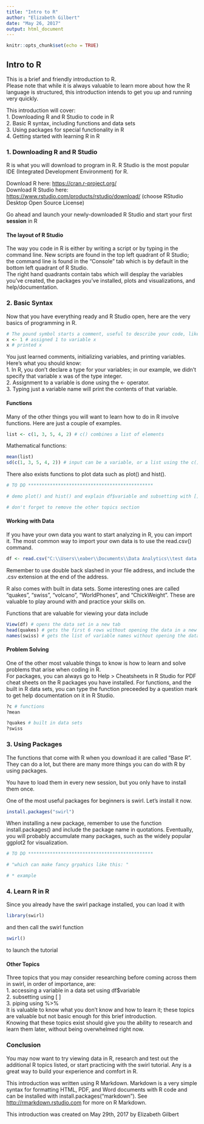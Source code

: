 ```yaml
---
title: "Intro to R"
author: "Elizabeth Gilbert"
date: "May 26, 2017"
output: html_document
---
```

```r
knitr::opts_chunk$set(echo = TRUE)
```
## Intro to R
This is a brief and friendly introduction to R.  
Please note that while it is always valuable to learn more about how the R language is structured, this introduction intends to get you up and running very quickly.  

This introduction will cover:  
1. Downloading R and R Studio to code in R  
2. Basic R syntax, including functions and data sets   
3. Using packages for special functionality in R  
4. Getting started with learning R in R  

### 1. Downloading R and R Studio
R is what you will download to program in R. R Studio is the most popular IDE (Integrated Development Environment) for R.

Download R here: <https://cran.r-project.org/>   
Download R Studio here: <https://www.rstudio.com/products/rstudio/download/> (choose RStudio Desktop Open Source License)

Go ahead and launch your newly-downloaded R Studio and start your first **session** in R

#### The layout of R Studio
The way you code in R is either by writing a script or by typing in the command line. New scripts are found in the top left quadrant of R Studio; the command line is found in the "Console" tab which is by default in the bottom left quadrant of R Studio.  
The right hand quadrants contain tabs which will desplay the variables you've created, the packages you've installed, plots and visualizations, and help/documentation. 

### 2. Basic Syntax
Now that you have everything ready and R Studio open, here are the very basics of programming in R. 
```r
# The pound symbol starts a comment, useful to describe your code, like this:
x <- 1 # assigned 1 to variable x
x # printed x
```
You just learned comments, initializing variables, and printing variables. Here's what you should know:  
1. In R, you don't declare a type for your variables; in our example, we didn't specify that variable x was of the type integer.   
2. Assignment to a variable is done using the <- operator.   
3. Typing just a variable name will print the contents of that variable.   

#### Functions
Many of the other things you will want to learn how to do in R involve functions. Here are just a couple of examples. 

```r
list <- c(1, 3, 5, 4, 2) # c() combines a list of elements
```

Mathematical functions:
```r
mean(list)
sd(c(1, 3, 5, 4, 2)) # input can be a variable, or a list using the c() function
```

There also exists functions to plot data such as plot() and hist(). 
```r
# TO DO **********************************************

# demo plot() and hist() and explain df$variable and subsetting with [] here!!

# don't forget to remove the other topics section
```

#### Working with Data
If you have your own data you want to start analyzing in R, you can import it. The most common way to import your own data is to use the read.csv() command. 
```r
df <- read.csv("C:\\Users\\eaber\\Documents\\Data Analytics\\test data.csv") # df is for the object type data frame
```
Remember to use double back slashed in your file address, and include the .csv extension at the end of the address.

R also comes with built in data sets. Some interesting ones are called "quakes", "swiss", "volcano", "WorldPhones", and "ChickWeight". These are valuable to play around with and practice your skills on. 

Functions that are valuable for viewing your data include
```r
View(df) # opens the data set in a new tab
head(quakes) # gets the first 6 rows without opening the data in a new tab
names(swiss) # gets the list of variable names without opening the data in a new tab
```

#### Problem Solving
One of the other most valuable things to know is how to learn and solve problems that arise when coding in R.  
For packages, you can always go to Help > Cheatsheets in R Studio for PDF cheat sheets on the R packages you have installed. 
For functions, and the built in R data sets, you can type the function preceeded by a question mark to get help documentation on it in R Studio. 
```r
?c # functions
?mean

?quakes # built in data sets
?swiss
```

### 3. Using Packages
The functions that come with R when you download it are called "Base R". They can do a lot, but there are many more things you can do with R by using packages. 

You have to load them in every new session, but you only have to install them once. 

One of the most useful packages for beginners is swirl. Let's install it now.
```r
install.packages("swirl")
```
When installing a new package, remember to use the function install.packages() and include the package name in quotations. 
Eventually, you will probably accumulate many packages, such as the widely popular ggplot2 for visualization.
```r
# TO DO **********************************************

# "which can make fancy grpahics like this: "

# * example
```

### 4. Learn R in R
Since you already have the swirl package installed, you can load it with
```r
library(swirl)
```
and then call the swirl function
```r
swirl()
```
to launch the tutorial

#### Other Topics
Three topics that you may consider researching before coming across them in swirl, in order of importance, are:   
1. accessing a variable in a data set using df$variable  
2. subsetting using [ ]  
3. piping using %>%  
It is valuable to know what you don't know and how to learn it; these topics are valuable but not basic enough for this brief introduction.  
Knowing that these topics exist should give you the ability to research and learn them later, without being overwhelmed right now.  

### Conclusion
You may now want to try viewing data in R, research and test out the additional R topics listed, or start practicing with the swirl tutorial. Any is a great way to build your experience and comfort in R.   

This introduction was written using R Markdown. Markdown is a very simple syntax for formatting HTML, PDF, and Word documents with R code and can be installed with install.packages("markdown"). See <http://rmarkdown.rstudio.com> for more on R Markdown.  

This introduction was created on May 29th, 2017 by Elizabeth Gilbert
  